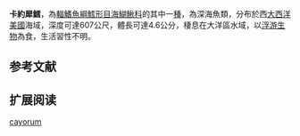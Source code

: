 {{Speciesbox
| name = 卡約犀鱈
| status = NE
| status_system = IUCN3.1
| genus = Bregmaceros
| species = cayorum
| authority = [[Nichols|Nichols]], 1952
| synonyms = 
}}

'''卡約犀鱈'''，為[[輻鰭魚綱|輻鰭魚綱]][[鱈形目|鱈形目]][[海鰗鰍科|海鰗鰍科]]的其中一[[種|種]]，為深海魚類，分布於西[[大西洋|大西洋]][[美國|美國]]海域，深度可達607公尺，體長可達4.6公分，棲息在大洋區水域，以[[浮游生物|浮游生物]]為食，生活習性不明。

==参考文献==
{{reflist}}
{{FishBase_species|genus=Bregmaceros|species=cayorum|year=2015|month=11}}

==扩展阅读==
{{refbegin}}
{{wikispecies-inline|Bregmaceros cayorum|卡約犀鱈}}
{{refend}}
{{Wikispecies|Bregmaceros cayorum}}
{{Taxonbar|from=Q6423314}}

[[Category:犀鱈屬|cayorum]]


{{鱼类小作品}}